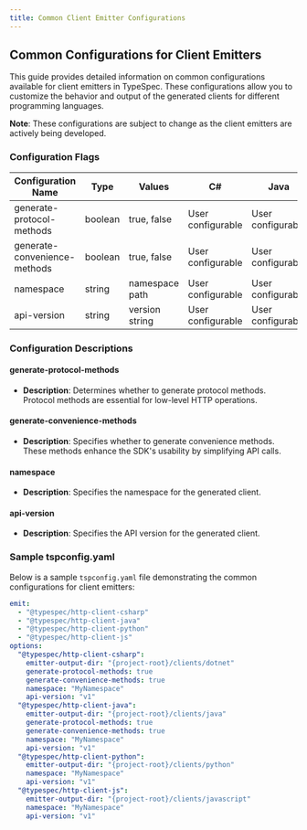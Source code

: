 ```yaml
---
title: Common Client Emitter Configurations
---
```



## Common Configurations for Client Emitters

This guide provides detailed information on common configurations available for client emitters in TypeSpec. These configurations allow you to customize the behavior and output of the generated clients for different programming languages.

<Aside>

**Note**: These configurations are subject to change as the client emitters are actively being developed.

</Aside>

### Configuration Flags

| **Configuration Name**       | **Type** | **Values**     | **C#**            | **Java**          | **Python**        | **JS**            |
| ---------------------------- | -------- | -------------- | ----------------- | ----------------- | ----------------- | ----------------- |
| generate-protocol-methods    | boolean  | true, false    | User configurable | User configurable | Not used          | Not used          |
| generate-convenience-methods | boolean  | true, false    | User configurable | User configurable | Not used          | Not used          |
| namespace                    | string   | namespace path | User configurable | User configurable | User configurable | User configurable |
| api-version                  | string   | version string | User configurable | User configurable | User configurable | User configurable |

### Configuration Descriptions

#### generate-protocol-methods

- **Description**: Determines whether to generate protocol methods. Protocol methods are essential for low-level HTTP operations.

#### generate-convenience-methods

- **Description**: Specifies whether to generate convenience methods. These methods enhance the SDK's usability by simplifying API calls.

#### namespace

- **Description**: Specifies the namespace for the generated client.

#### api-version

- **Description**: Specifies the API version for the generated client.

### Sample tspconfig.yaml

Below is a sample `tspconfig.yaml` file demonstrating the common configurations for client emitters:

```yaml
emit:
  - "@typespec/http-client-csharp"
  - "@typespec/http-client-java"
  - "@typespec/http-client-python"
  - "@typespec/http-client-js"
options:
  "@typespec/http-client-csharp":
    emitter-output-dir: "{project-root}/clients/dotnet"
    generate-protocol-methods: true
    generate-convenience-methods: true
    namespace: "MyNamespace"
    api-version: "v1"
  "@typespec/http-client-java":
    emitter-output-dir: "{project-root}/clients/java"
    generate-protocol-methods: true
    generate-convenience-methods: true
    namespace: "MyNamespace"
    api-version: "v1"
  "@typespec/http-client-python":
    emitter-output-dir: "{project-root}/clients/python"
    namespace: "MyNamespace"
    api-version: "v1"
  "@typespec/http-client-js":
    emitter-output-dir: "{project-root}/clients/javascript"
    namespace: "MyNamespace"
    api-version: "v1"
```
